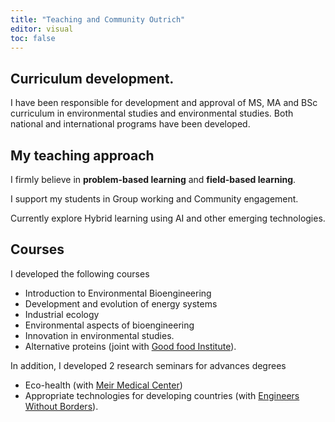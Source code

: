 ```yaml
---
title: "Teaching and Community Outrich"
editor: visual
toc: false
---
```

## Curriculum development.

I have been responsible for development and approval of MS, MA and BSc curriculum in environmental studies and environmental studies. Both national and international programs have been developed.  

## My teaching approach

I firmly believe in **problem-based learning** and **field-based learning**. 

I support my students in Group working and Community engagement. 

Currently explore Hybrid learning using AI and other emerging technologies.

## Courses

I developed the following courses

- Introduction to Environmental Bioengineering
- Development and evolution of energy systems
- Industrial ecology
- Environmental aspects of bioengineering 
- Innovation in environmental studies.
- Alternative proteins (joint with [Good food Institute](https://gfi.org.il/)).


In addition, I developed 2 research seminars for advances degrees

-	Eco-health (with [Meir Medical Center](https://hospitals.clalit.co.il/meir/he/Pages/default.aspx))
-	Appropriate technologies for developing countries (with [Engineers Without Borders](https://www.ewb-il.org/)).


